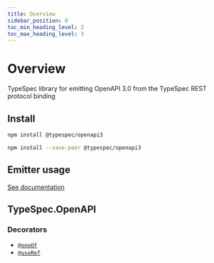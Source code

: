 ```yaml
---
title: Overview
sidebar_position: 0
toc_min_heading_level: 2
toc_max_heading_level: 3
---
```



# Overview

TypeSpec library for emitting OpenAPI 3.0 from the TypeSpec REST protocol binding

## Install

<Tabs>
<TabItem value="spec" label="In a spec" default>

```bash
npm install @typespec/openapi3
```

</TabItem>
<TabItem value="library" label="In a library" default>

```bash
npm install --save-peer @typespec/openapi3
```

</TabItem>
</Tabs>

## Emitter usage

[See documentation](./emitter.md)

## TypeSpec.OpenAPI

### Decorators

- [`@oneOf`](./decorators.md#@TypeSpec.OpenAPI.oneOf)
- [`@useRef`](./decorators.md#@TypeSpec.OpenAPI.useRef)
